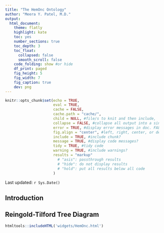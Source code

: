 ```yaml
---
title: "The HemOnc Ontology"
author: "Meera Y. Patel, M.D."
output: 
  html_document:
    theme: flatly
    highlight: kate  
    toc: yes
    number_sections: true
    toc_depth: 3 
    toc_float: 
      collapsed: false  
      smooth_scroll: false
    code_folding: show #or hide
    df_print: paged
    fig_height: 5 
    fig_width: 7 
    fig_caption: true
    dev: png
---
```


```r
knitr::opts_chunk$set(echo = TRUE,
                      eval = TRUE,
                      cache = FALSE,
                      cache.path = "cache/",
                      child = NULL, #file/s to knit and then include,
                      collapse = FALSE, #collapse all output into a single block,
                      error = TRUE, #display error messages in doc. FALSE stops render when error is thrown
                      fig.align = "center", #left, right, center, or default
                      include = TRUE, #include chunk?
                      message = TRUE, #display code messages?
                      tidy = TRUE, #tidy code 
                      warning = TRUE, #include warnings?
                      results = "markup"
                        # "asis": passthrough results
                        # "hide": do not display results 
                        # "hold": put all results below all code
                      )
```
  
Last updated: `r Sys.Date()`  

## Introduction  

## Reingold-Tilford Tree Diagram 

```r
htmltools::includeHTML('widgets/HemOnc.html')
```
